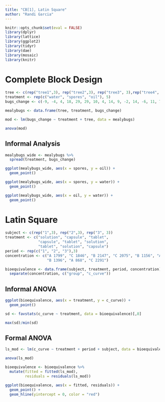 ```yaml
---
title: "CB[1], Latin Square"
author: "Randi Garcia"
---
```

  
```r
knitr::opts_chunk$set(eval = FALSE)
library(dplyr)
library(lattice)
library(ggplot2)
library(tidyr)
library(dae)
library(mosaic)
library(knitr)
```

# Complete Block Design

```r
tree <- c(rep("tree1",3), rep("tree2",3), rep("tree3", 3),rep("tree4", 3), rep("tree5", 3))
treatment <- rep(c("water", "spores", "oil"), 5)
bugs_change <- c(-9, -4, 4, 18, 29, 29, 10, 4, 14, 9, -2, 14, -6, 11, 7)

mealybugs <- data.frame(tree, treatment, bugs_change)
```


```r
mod <- lm(bugs_change ~ treatment + tree, data = mealybugs)

anova(mod)
```

## Informal Analysis

```r
mealybugs_wide <- mealybugs %>%
  spread(treatment, bugs_change)

ggplot(mealybugs_wide, aes(x = spores, y = oil)) +
  geom_point()
```

```r
ggplot(mealybugs_wide, aes(x = spores, y = water)) +
  geom_point()
```

```r
ggplot(mealybugs_wide, aes(x = oil, y = water)) +
  geom_point()
```

# Latin Square

```r
subject <- c(rep("1",3), rep("2",3), rep("3", 3))
treatment <- c("solution", "capsule", "tablet",
               "capsule", "tablet", "solution",
               "tablet", "solution", "capsule")
period <- rep(c("1", "2", "3"),3)
concentration <- c("A 1799", "C 1846", "B 2147", "C 2075", "B 1156", "A 1777",
                   "B 1396", "A 868", "C 2291")

bioequivalence <- data.frame(subject, treatment, period, concentration) %>%
  separate(concentration, c("group", "c_curve"))
```

## Informal ANOVA

```r
ggplot(bioequivalence, aes(x = treatment, y = c_curve)) +
  geom_point()
```

```r
sd <- favstats(c_curve ~ treatment, data = bioequivalence)[,8]

max(sd)/min(sd)
```

## Formal ANOVA

```r
ls_mod <- lm(c_curve ~ treatment + period + subject, data = bioequivalence)

anova(ls_mod)
```

```r
bioequivalence <- bioequivalence %>%
  mutate(fitted = fitted(ls_mod), 
         residuals = residuals(ls_mod))

ggplot(bioequivalence, aes(x = fitted, residuals)) +
  geom_point() +
  geom_hline(yintercept = 0, color = "red")
```



